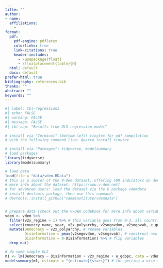 ```yaml
---
title: ""
author: 
- name: 
  affiliations:
    - 
format: 
  pdf: 
    pdf-engine: pdflatex
    colorlinks: true
    link-citations: true
    header-includes:
      - \usepackage{float}
      - \floatplacement{table}{H}
  html: default
  docx: default
prefer-html: true
bibliography: references.bib
thanks: ""
abstract: ""
keywords: ""
---
```




```r
#| label: tbl-regressions
#| echo: FALSE
#| warning: FALSE
#| message: FALSE
#| tbl-cap: "Results from OLS regression model"
    
# install via "Terminal" (bottom left) tinytex for pdf compilation
# with the following command line: Quarto install tinytex 

# install via "Packages": tidyverse, modelsummary
# load packages
library(tidyverse)
library(modelsummary)

# load data
load(file = "data/vdem.RData")
# this is a subset of the V-Dem dataset, offering 500 indicators on democracy
# more info about the dataset: https://www.v-dem.net/
# for advanced users: load the dataset via the R package vdemdata
# install devtools package, then use this command:
# devtools::install_github("vdeminstitute/vdemdata")


# prepare data (check out the V-Dem Codebook for more info about variables)
vdem <- vdem %>%
  filter(v2x_regime > 1) %>% # this variable goes from 0-3, all countries above 1 are democracies
  select(country_name, year, v2x_polyarchy, v2smgovdom, v2smgovab, e_gdppc, v2x_regime) %>% # democracy, disinformation, GDP, regime type
  mutate(Democracy = v2x_polyarchy, # rename variables
         Disinformation = pmax(v2smgovdom, v2smgovab), # construct new variables
         Disinformation = 0-Disinformation) %>% # flip variables
  drop_na()

# do some simple OLS 
m1 <- lm(Democracy ~ Disinformation + v2x_regime + e_gdppc, data = vdem) #DV: Democracy, IV: Disinformation, plus controls: GDP, regime type
modelsummary(m1, estimate = "{estimate}{stars}") # for getting a nice table with stars

```

